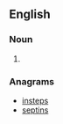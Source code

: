 ==English==

===Noun===
{{head|en|noun plural form}}

# {{plural of|spinet|lang=en}}

===Anagrams===
* [[insteps#English|insteps]]
* [[septins#English|septins]]